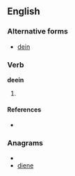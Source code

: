 ==English==

===Alternative forms===
* [[dein]]

===Verb===
'''deein'''

# {{present participle of|[[dee]]}}

====References====
* {{R:Northeast Dialect 2005}}

===Anagrams===
* {{alphagram|deein}}
* [[diene#English|diene]]